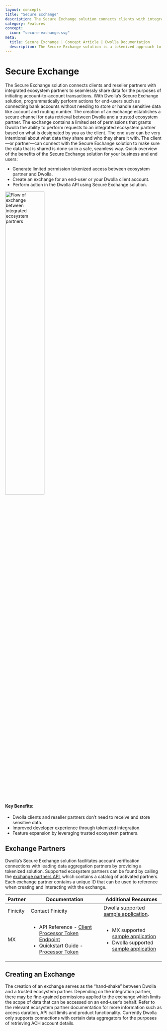 ```yaml
---
layout: concepts
title: "Secure Exchange"
description: The Secure Exchange solution connects clients with integrated ecosystem partners to seamlessly share data and initiate account-to-account payments.
category: Features
concept:
  icon: "secure-exchange.svg"
meta:
  title: Secure Exchange | Concept Article | Dwolla Documentation
  description: The Secure Exchange solution is a tokenized approach to a more interconnected payment experience among trusted third-party data providers.
---
```



# Secure Exchange

The Secure Exchange solution connects clients and reseller partners with integrated ecosystem partners to seamlessly share data for the purposes of initiating account-to-account transactions. With Dwolla’s Secure Exchange solution, programmatically perform actions for end-users such as connecting bank accounts without needing to store or handle sensitive data like account and routing number.
The creation of an exchange establishes a secure channel for data retrieval between Dwolla and a trusted ecosystem partner. The exchange contains a limited set of permissions that grants Dwolla the ability to perform requests to an integrated ecosystem partner based on what is designated by you as the client. The end user can be very intentional about what data they share and who they share it with. The client—or partner—can connect with the Secure Exchange solution to make sure the data that is shared is done so in a safe, seamless way.
Quick overview of the benefits of the Secure Exchange solution for your business and end users:

- Generate limited permission tokenized access between ecosystem partner and Dwolla.
- Create an exchange for an end-user or your Dwolla client account.
- Perform action in the Dwolla API using Secure Exchange solution.

<Image
  src={secureExchangeImage}
  alt="Flow of exchange between integrated ecosystem partners"
  width="50%"
  height="50%"
/>

#### Key Benefits:

- Dwolla clients and reseller partners don’t need to receive and store sensitive data.
- Improved developer experience through tokenized integration.
- Feature expansion by leveraging trusted ecosystem partners.

## Exchange Partners

Dwolla’s Secure Exchange solution facilitates account verification connections with leading data aggregation partners by providing a tokenized solution. Supported ecosystem partners can be found by calling the [exchange partners API](https://developers.dwolla.com/api-reference/exchanges/list-exchange-partners), which contains a catalog of activated partners. Each exchange partner contains a unique ID that can be used to reference when creating and interacting with the exchange.

| Partner  | Documentation                                                                                                                                                                                                                       | Additional Resources                                                                                                                                                                                                                                    |
| -------- | ----------------------------------------------------------------------------------------------------------------------------------------------------------------------------------------------------------------------------------- | ------------------------------------------------------------------------------------------------------------------------------------------------------------------------------------------------------------------------------------------------------- |
| Finicity | Contact Finicity                                                                                                                                                                                                                    | Dwolla supported [sample application](https://github.com/Dwolla/integration-examples/tree/main/packages/finicity-token-exchange).                                                                                                                       |
| MX       | <ul><li>API Reference - [Client Processor Token Endpoint](https://docs.mx.com/api#processor_token_client_endpoints)</li><li>Quickstart Guide - [Processor Token](https://docs.mx.com/processor_token/guides/client_guide)</li></ul> | <ul><li>MX supported [sample application](https://github.com/mxenabled/processor-tokens-client-quickstart)</li><li>Dwolla supported [sample application](https://github.com/Dwolla/integration-examples/tree/main/packages/mx-token-exchange)</li></ul> |

## Creating an Exchange

The creation of an exchange serves as the “hand-shake” between Dwolla and a trusted ecosystem partner. Depending on the integration partner, there may be fine-grained permissions applied to the exchange which limits the scope of data that can be accessed on an end-user’s behalf. Refer to the relevant ecosystem partner documentation for more information such as access duration, API call limits and product functionality.
Currently Dwolla only supports connections with certain data aggregators for the purposes of retrieving ACH account details.
